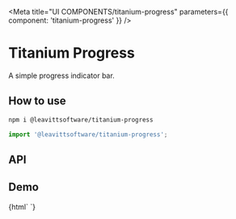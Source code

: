 

<Meta title="UI COMPONENTS/titanium-progress" parameters={{ component: 'titanium-progress' }} />

# Titanium Progress

A simple progress indicator bar.

## How to use

```bash
npm i @leavittsoftware/titanium-progress
```

```js
import '@leavittsoftware/titanium-progress';
```

## API

<ArgsTable of="titanium-progress" />

## Demo

<Canvas withToolbar>
  <Story name="Docs">{html` <titanium-progress></titanium-progress> `}</Story>
</Canvas>
